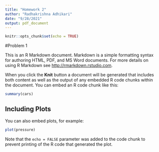 ```yaml
---
title: "Homework 2"
author: "Radhakrishna Adhikari"
date: "9/28/2021"
output: pdf_document
---
```


```r
knitr::opts_chunk$set(echo = TRUE)
```

#Problem 1

This is an R Markdown document. Markdown is a simple formatting syntax for authoring HTML, PDF, and MS Word documents. For more details on using R Markdown see <http://rmarkdown.rstudio.com>.

When you click the **Knit** button a document will be generated that includes both content as well as the output of any embedded R code chunks within the document. You can embed an R code chunk like this:

```r
summary(cars)
```

## Including Plots

You can also embed plots, for example:

```r
plot(pressure)
```

Note that the `echo = FALSE` parameter was added to the code chunk to prevent printing of the R code that generated the plot.
